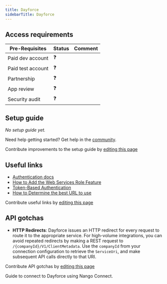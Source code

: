 ```yaml
---
title: Dayforce
sidebarTitle: Dayforce
---
```



<Overview />
<PreBuiltTooling />
<PreBuiltUseCases />

## Access requirements
| Pre-Requisites | Status | Comment|
| - | - | - |
| Paid dev account | ❓ |  |
| Paid test account | ❓ |  |
| Partnership | ❓ | |
| App review | ❓ |  |
| Security audit | ❓ | |


## Setup guide

_No setup guide yet._

<Tip>Need help getting started? Get help in the [community](https://nango.dev/slack).</Tip>

<Note>Contribute improvements to the setup guide by [editing this page](https://github.com/nangohq/nango/tree/master/docs-v2/integrations/all/dayforce.mdx)</Note>


## Useful links

-   [Authentication docs](https://help.dayforce.com/r/documents/Dayforce-RESTful-Web-Services-Developer-Guide/Authentication)
-   [How to Add the Web Services Role Feature](https://help.dayforce.com/r/documents/Dayforce-RESTful-Web-Services-Developer-Guide/Add-the-Web-Services-Role-Feature)
-   [Token-Based Authentication](https://help.dayforce.com/r/documents/Dayforce-RESTful-Web-Services-Developer-Guide/Token-Based-Authentication)
-   [How to Determine the best URL to use](https://help.dayforce.com/r/documents/Dayforce-RESTful-Web-Services-Developer-Guide/Determine-Which-URL-to-Use)

<Note>Contribute useful links by [editing this page](https://github.com/nangohq/nango/tree/master/docs-v2/integrations/all/dayforce.mdx)</Note>

## API gotchas

- **HTTP Redirects**: Dayforce issues an HTTP redirect for every request to route it to the appropriate service. For high-volume integrations, you can avoid repeated redirects by making a REST request to `/{companyId}/V1/ClientMetadata`. Use the `companyId` from your connection configuration to retrieve the `ServiceUri`, and make subsequent API calls directly to that URI.

<Note>Contribute API gotchas by [editing this page](https://github.com/nangohq/nango/tree/master/docs-v2/integrations/all/dayforce.mdx)</Note>

<Card title="Connect to Dayforce" icon="link" href="/integrations/all/dayforce/connect" horizontal>
  Guide to connect to Dayforce using Nango Connect.
</Card>

